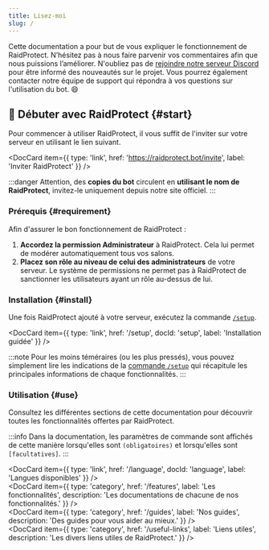 ```yaml
---
title: Lisez-moi
slug: /
---
```



Cette documentation a pour but de vous expliquer le fonctionnement de RaidProtect. N’hésitez pas à nous faire parvenir vos commentaires afin que nous puissions l’améliorer.
N'oubliez pas de [rejoindre notre serveur Discord](https://raidprotect.bot/discord) pour être informé des nouveautés sur le projet. Vous pourrez également contacter notre équipe de support qui répondra à vos questions sur l'utilisation du bot. 😄

## 🚀 Débuter avec RaidProtect {#start}

Pour commencer à utiliser RaidProtect, il vous suffit de l'inviter sur votre serveur en utilisant le lien suivant.

<DocCard item={{ type: 'link', href: 'https://raidprotect.bot/invite', label: 'Inviter RaidProtect' }} />
<br />

:::danger
Attention, des **copies du bot** circulent en **utilisant le nom de RaidProtect**, invitez-le uniquement depuis notre site officiel.
:::

### Prérequis {#requirement}

Afin d'assurer le bon fonctionnement de RaidProtect :
1. **Accordez la permission Administrateur** à RaidProtect. Cela lui permet de modérer automatiquement tous vos salons.
2. **Placez son rôle au niveau de celui des administrateurs** de votre serveur. Le système de permissions ne permet pas à RaidProtect de sanctionner les utilisateurs ayant un rôle au-dessus de lui.

### Installation {#install}

Une fois RaidProtect ajouté à votre serveur, exécutez la commande [`/setup`](./setup.md#install).

<DocCard item={{ type: 'link', href: '/setup', docId: 'setup', label: 'Installation guidée' }} />
<br />

:::note
Pour les moins téméraires (ou les plus pressés), vous pouvez simplement lire les indications de la [commande `/setup`](./setup.md#advanced) qui récapitule les principales informations de chaque fonctionnalités.
:::

### Utilisation {#use}

Consultez les différentes sections de cette documentation pour découvrir toutes les fonctionnalités offertes par RaidProtect.

:::info
Dans la documentation, les paramètres de commande sont affichés de cette manière lorsqu'elles sont `(obligatoires)` et lorsqu'elles sont `[facultatives]`.
:::

<DocCard item={{ type: 'link', href: '/language', docId: 'language', label: 'Langues disponibles' }} />
<br />
<DocCard item={{ type: 'category', href: '/features', label: 'Les fonctionnalités', description: 'Les documentations de chacune de nos fonctionnalités.' }} />
<br />
<DocCard item={{ type: 'category', href: '/guides', label: 'Nos guides', description: 'Des guides pour vous aider au mieux.' }} />
<br />
<DocCard item={{ type: 'category', href: '/useful-links', label: 'Liens utiles', description: 'Les divers liens utiles de RaidProtect.' }} />
<br />